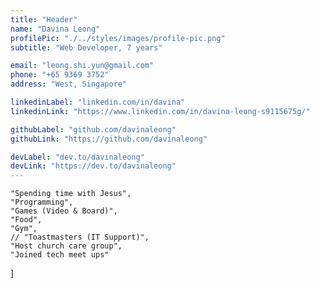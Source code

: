 ```yaml
---
title: "Header"
name: "Davina Leong"
profilePic: "./../styles/images/profile-pic.png"
subtitle: "Web Developer, 7 years"

email: "leong.shi.yun@gmail.com"
phone: "+65 9369 3752"
address: "West, Singapore"

linkedinLabel: "linkedin.com/in/davina"
linkedinLink: "https://www.linkedin.com/in/davina-leong-s9115675g/"

githubLabel: "github.com/davinaleong"
githubLink: "https://github.com/davinaleong"

devLabel: "dev.to/davinaleong"
devLink: "https://dev.to/davinaleong"
---
```



    "Spending time with Jesus",
    "Programming",
    "Games (Video & Board)",
    "Food",
    "Gym",
    // "Toastmasters (IT Support)",
    "Host church care group",
    "Joined tech meet ups"
]